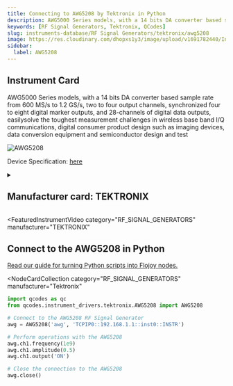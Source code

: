```yaml
---
title: Connecting to AWG5208 by Tektronix in Python
description: AWG5000 Series models, with a 14 bits DA converter based sample rate from 600 MS/s to 1.2 GS/s, two to four output channels, synchronized four to eight digital marker outputs, and 28-channels of digital data outputs, easilysolve the toughest measurement challenges in wireless base band I/Q communications, digital consumer product design such as imaging devices, data conversion equipment and semiconductor design and test
keywords: [RF Signal Generators, Tektronix, QCodes]
slug: instruments-database/RF Signal Generators/tektronix/awg5208
image: https://res.cloudinary.com/dhopxs1y3/image/upload/v1691782440/Instruments/RF%20Signal%20Generator/AWG5208/AWG5208.webp
sidebar:
  label: AWG5208
---
```



## Instrument Card

AWG5000 Series models, with a 14
bits DA converter based sample rate
from 600 MS/s to 1.2 GS/s, two to four output channels, synchronized four to eight digital marker outputs, and 28-channels of digital data outputs, easilysolve the toughest measurement challenges in wireless base band I/Q communications, digital consumer product design such as imaging devices, data conversion equipment and semiconductor design and test

![AWG5208](https://res.cloudinary.com/dhopxs1y3/image/upload/v1691782440/Instruments/RF%20Signal%20Generator/AWG5208/AWG5208.webp)

Device Specification: [here](https://download.tek.com/datasheet/76W-20381-3.pdf)

<details style={{ marginTop: "15px"}}>
<summary><h2 style={{display:'inline'}}>Manufacturer card: TEKTRONIX</h2></summary>

![TEKTRONIX](https://res.cloudinary.com/dhopxs1y3/image/upload/v1692806108/Instruments/Vendor%20Logos/Tektronix.png)

Tektronix, Inc., historically widely known as Tek, is an American company best known for manufacturing test and measurement devices such as [oscilloscopes](https://en.wikipedia.org/wiki/Oscilloscope), [logic analyzers](https://en.wikipedia.org/wiki/Logic_analyzer), and video and mobile test protocol equipment.

- Headquarters: USA
- Yearly Revenue (millions, USD): 5800
- Vendor Website: [here](https://www.tek.com/en)

</details>


<FeaturedInstrumentVideo
  category="RF_SIGNAL_GENERATORS"
  manufacturer="TEKTRONIX"
></FeaturedInstrumentVideo>

## Connect to the AWG5208 in Python

[Read our guide for turning Python scripts into Flojoy nodes.](https://docs.flojoy.ai/contribution/blocks/custom-flojoy-block/)


<Tabs>
<TabItem value="Flojoy" label="Flojoy" className="flojoy-instrument-tabs">

<NodeCardCollection
  category="RF_SIGNAL_GENERATORS"
  manufacturer="Tektronix"
></NodeCardCollection>

</TabItem>
<TabItem value="QCodes" label="QCodes">

```python
import qcodes as qc
from qcodes.instrument_drivers.tektronix.AWG5208 import AWG5208

# Connect to the AWG5208 RF Signal Generator
awg = AWG5208('awg', 'TCPIP0::192.168.1.1::inst0::INSTR')

# Perform operations with the AWG5208
awg.ch1.frequency(1e9)
awg.ch1.amplitude(0.5)
awg.ch1.output('ON')

# Close the connection to the AWG5208
awg.close()
```

</TabItem>
</Tabs>
